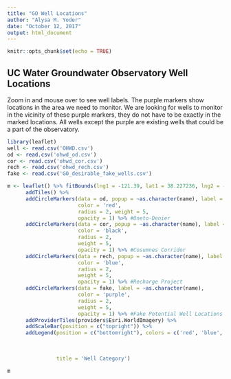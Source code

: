 ```yaml
---
title: "GO Well Locations"
author: "Alysa M. Yoder"
date: "October 12, 2017"
output: html_document
---
```


```r
knitr::opts_chunk$set(echo = TRUE)
```
## UC Water Groundwater Observatory Well Locations
Zoom in and mouse over to see well labels. 
The purple markers show locations in the area we need to monitor. We are looking for wells to monitor in the vicinity of these purple markers, they do not have to be exactly in the marked locations.
All wells except the purple are existing wells that could be a part of the observatory. 
```r
library(leaflet)
well <- read.csv('OHWD.csv')
od <- read.csv('ohwd_od.csv')
cor <- read.csv('ohwd_cor.csv')
rech <- read.csv('ohwd_rech.csv')
fake <- read.csv('GO_desirable_fake_wells.csv')

m <- leaflet() %>% fitBounds(lng1 = -121.39, lat1 = 38.227236, lng2 = -121.022671, lat2 = 38.5599) %>%
      addTiles() %>%
      addCircleMarkers(data = od, popup = ~as.character(name), label = ~as.character(name), 
                       color = 'red', 
                       radius = 2, weight = 5,              
                       opacity = 1) %>% #Oneto-Denier
      addCircleMarkers(data = cor, popup = ~as.character(name), label = ~as.character(name), 
                       color = 'black', 
                       radius = 2, 
                       weight = 5, 
                       opacity = 1) %>% #Cosumnes Corridor
      addCircleMarkers(data = rech, popup = ~as.character(name), label = ~as.character(name), 
                       color = 'blue', 
                       radius = 2, 
                       weight = 5, 
                       opacity = 1) %>% #Recharge Project
      addCircleMarkers(data = fake, label = ~as.character(name), 
                       color = 'purple', 
                       radius = 2, 
                       weight = 5, 
                       opacity = 1) %>% #Fake Potential Well Locations
      addProviderTiles(providers$Esri.WorldImagery) %>%
      addScaleBar(position = c("topright")) %>%
      addLegend(position = c("bottomright"), colors = c('red', 'blue', 'black', 'purple'), labels = c('Oneto-Denier', 
                                                                                            'Recharge Project',
                                                                                            'Available GO Wells',
                                                                                            'Desirable Monitoring Locations'),
                title = 'Well Category')

m
```

